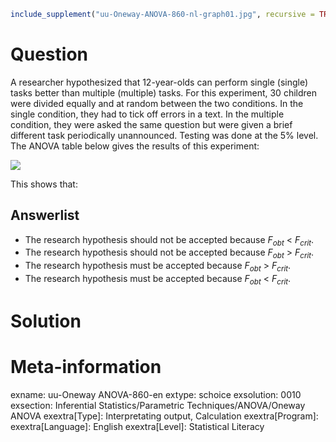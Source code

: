 ```r
include_supplement("uu-Oneway-ANOVA-860-nl-graph01.jpg", recursive = TRUE)
```
Question
========
A researcher hypothesized that 12-year-olds can perform single (single) tasks better than multiple (multiple) tasks. For this experiment, 30 children were divided equally and at random between the two conditions. In the single condition, they had to tick off errors in a text. In the multiple condition, they were asked the same question but were given a brief different task periodically unannounced. Testing was done at the 5% level. The ANOVA table below gives the results of this experiment:


![](uu-Oneway-ANOVA-860-nl-graph01.jpg)

This shows that:

Answerlist
----------
* The research hypothesis should not be accepted because $F_{obt}$ < $F_{crit}$.
* The research hypothesis should not be accepted because $F_{obt}$ > $F_{crit}$.
* The research hypothesis must be accepted because $F_{obt}$ > $F_{crit}$.
* The research hypothesis must be accepted because $F_{obt}$ < $F_{crit}$.


Solution
========

Meta-information
================
exname: uu-Oneway ANOVA-860-en
extype: schoice
exsolution: 0010
exsection: Inferential Statistics/Parametric Techniques/ANOVA/Oneway ANOVA
exextra[Type]: Interpretating output, Calculation
exextra[Program]: 
exextra[Language]: English
exextra[Level]: Statistical Literacy